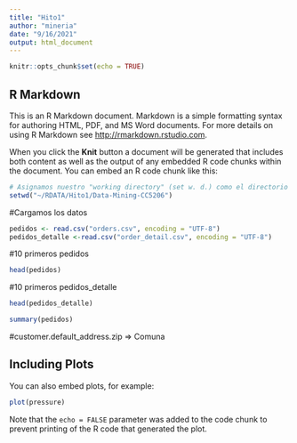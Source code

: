 ```yaml
---
title: "Hito1"
author: "mineria"
date: "9/16/2021"
output: html_document
---
```


```r
knitr::opts_chunk$set(echo = TRUE)
```

## R Markdown

This is an R Markdown document. Markdown is a simple formatting syntax for authoring HTML, PDF, and MS Word documents. For more details on using R Markdown see <http://rmarkdown.rstudio.com>.

When you click the **Knit** button a document will be generated that includes both content as well as the output of any embedded R code chunks within the document. You can embed an R code chunk like this:

```r
# Asignamos nuestro "working directory" (set w. d.) como el directorio ~/RDATA
setwd("~/RDATA/Hito1/Data-Mining-CC5206")
```
#Cargamos los datos

```r
pedidos <- read.csv("orders.csv", encoding = "UTF-8")
pedidos_detalle <-read.csv("order_detail.csv", encoding = "UTF-8")
```

#10 primeros pedidos

```r
head(pedidos)
```

#10 primeros pedidos_detalle

```r
head(pedidos_detalle)
```



```r
summary(pedidos)

```

#customer.default_address.zip => Comuna

## Including Plots

You can also embed plots, for example:

```r
plot(pressure)
```

Note that the `echo = FALSE` parameter was added to the code chunk to prevent printing of the R code that generated the plot.
